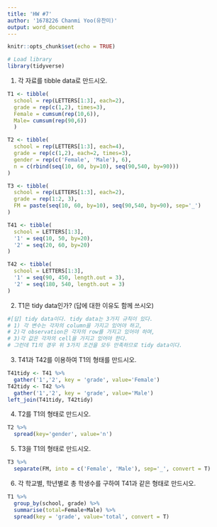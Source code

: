 ---
title: 'HW #7'
author: '1678226 Chanmi Yoo(유찬미)'
output: word_document
---

```{r setup, include=FALSE}
knitr::opts_chunk$set(echo = TRUE)
```

```{r}
# Load library 
library(tidyverse)
```

1. 각 자료를 tibble data로 만드시오.

```{r}
T1 <- tibble(
  school = rep(LETTERS[1:3], each=2),
  grade = rep(c(1,2), times=3),
  Female = cumsum(rep(10,6)),
  Male= cumsum(rep(90,6))
  )

T2 <- tibble(
  school = rep(LETTERS[1:3], each=4),
  grade = rep(c(1,2), each=2, times=3),
  gender = rep(c('Female', 'Male'), 6),
  n = c(rbind(seq(10, 60, by=10), seq(90,540, by=90)))
)

T3 <- tibble(
  school = rep(LETTERS[1:3], each=2),
  grade = rep(1:2, 3),
  FM = paste(seq(10, 60, by=10), seq(90,540, by=90), sep='_')
)

T41 <- tibble(
  school = LETTERS[1:3],
  '1' = seq(10, 50, by=20),
  '2' = seq(20, 60, by=20)
)

T42 <- tibble(
  school = LETTERS[1:3],
  '1' = seq(90, 450, length.out = 3),
  '2' = seq(180, 540, length.out = 3)
)
```

2. T1은 tidy data인가? (답에 대한 이유도 함께 쓰시오)

```{r}
#[답] tidy data이다. tidy data는 3가지 규칙이 있다.
# 1) 각 변수는 각자의 column을 가지고 있어야 하고, 
# 2)각 observation은 각자의 row를 가지고 있어야 하며,
# 3)각 값은 각자의 cell을 가지고 있어야 한다. 
# 그런데 T1의 경우 위 3가지 조건을 모두 만족하므로 tidy data이다. 
```

3. T41과 T42를 이용하여 T1의 형태를 만드시오.

```{r}
T41tidy <- T41 %>% 
  gather('1','2', key = 'grade', value='Female')
T42tidy <- T42 %>% 
  gather('1','2', key = 'grade', value='Male')
left_join(T41tidy, T42tidy)
```

4. T2를 T1의 형태로 만드시오.

```{r}
T2 %>% 
  spread(key='gender', value='n')
```

5. T3을 T1의 형태로 만드시오.

```{r}
T3 %>% 
  separate(FM, into = c('Female', 'Male'), sep='_', convert = T)
```

6. 각 학교별, 학년별로 총 학생수를 구하여 T41과 같은 형태로 만드시오.

```{r}
T1 %>% 
  group_by(school, grade) %>% 
  summarise(total=Female+Male) %>% 
  spread(key = 'grade', value='total', convert = T) 
```

